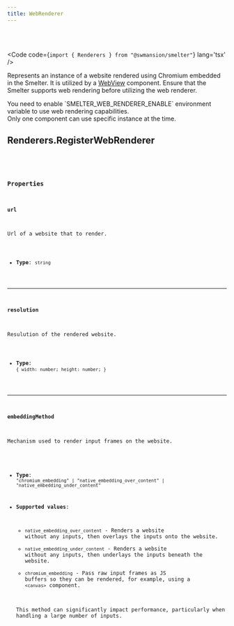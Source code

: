 ```yaml
---
title: WebRenderer
---
```


<Badge text="Required feature:web_renderer" variant="note" size="large" />

<br />
<br />

<Code code={`import { Renderers } from "@swmansion/smelter"`} lang='tsx' />

Represents an instance of a website rendered using Chromium embedded in the Smelter. It is utilized by a [WebView](/ts-sdk/components/webview) component. Ensure that the Smelter supports web rendering before utilizing the web renderer.

<Aside>You need to enable `SMELTER_WEB_RENDERER_ENABLE` environment variable to use web rendering capabilities.</Aside>
<Aside type='caution'>Only one component can use specific instance at the time.</Aside>

## Renderers.RegisterWebRenderer

<CollapsibleDetails summaryTitle='Type definitions' open>
<Code code={`
type RegisterWebRenderer = {
    url: string;
    resolution: {
      width: number;
      height: number;
    };
    embeddingMethod?: 
      | "chromium_embedding"
      | "native_embedding_over_content"
      | "native_embedding_under_content";
}
`} lang='tsx' />
</CollapsibleDetails>

### Properties

#### url
Url of a website that to render.

- **Type**: `string`

---

#### resolution
Resulution of the rendered website.

- **Type**: `{ width: number; height: number; }`

---

#### embeddingMethod
Mechanism used to render input frames on the website.

- **Type**: `"chromium_embedding" | "native_embedding_over_content" | "native_embedding_under_content"`
- **Supported values**:
    - `native_embedding_over_content` - Renders a website without any inputs, then overlays the inputs onto the website.
    - `native_embedding_under_content` - Renders a website without any inputs, then underlays the inputs beneath the website.
    - `chromium_embedding` - Pass raw input frames as JS buffers so they can be rendered, for example, using a `<canvas>` component.
    
    <Aside type='caution'>This method can significantly impact performance, particularly when handling a large number of inputs.</Aside>
    
